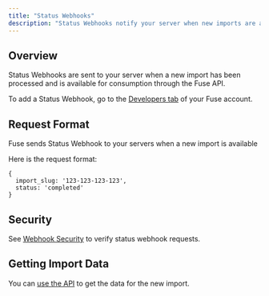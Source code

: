 ```yaml
---
title: "Status Webhooks"
description: "Status Webhooks notify your server when new imports are available for consumption via the API."
---
```


## Overview
Status Webhooks are sent to your server when a new import has been processed and is available for consumption through the Fuse API.

To add a Status Webhook, go to the [Developers tab](https://fuse.flatirons.com/account/developers) of your Fuse account.

## Request Format

Fuse sends Status Webhook to your servers when a new import is available

Here is the request format:

```
{
  import_slug: '123-123-123-123',
  status: 'completed'
}
```

## Security
See [Webhook Security](https://fuse-docs.flatirons.com/accessing-data/webhook-security) to verify status webhook requests.

## Getting Import Data

You can [use the API](https://fuse-docs.flatirons.com/apis/resources/records/import-records) to get the data for the new import.